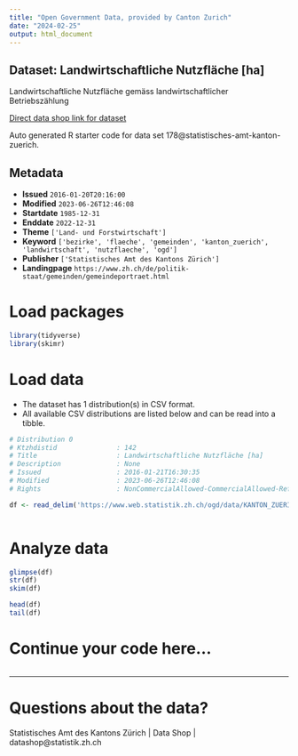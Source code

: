 ```yaml
---
title: "Open Government Data, provided by Canton Zurich"
date: "2024-02-25"
output: html_document
---
```


## Dataset: Landwirtschaftliche Nutzfläche [ha]

Landwirtschaftliche Nutzfläche gemäss landwirtschaftlicher Betriebszählung

[Direct data shop link for dataset](https://www.zh.ch/de/politik-staat/statistik-daten/datenkatalog.html#/datasets/178@statistisches-amt-kanton-zuerich)

Auto generated R starter code for data set 178@statistisches-amt-kanton-zuerich.

## Metadata

- **Issued** `2016-01-20T20:16:00`
- **Modified** `2023-06-26T12:46:08`
- **Startdate** `1985-12-31`
- **Enddate** `2022-12-31`
- **Theme** `['Land- und Forstwirtschaft']`
- **Keyword** `['bezirke', 'flaeche', 'gemeinden', 'kanton_zuerich', 'landwirtschaft', 'nutzflaeche', 'ogd']`
- **Publisher** `['Statistisches Amt des Kantons Zürich']`
- **Landingpage** `https://www.zh.ch/de/politik-staat/gemeinden/gemeindeportraet.html`


# Load packages

```r

library(tidyverse)
library(skimr)

```

# Load data

-   The dataset has 1 distribution(s) in CSV format.
-   All available CSV distributions are listed below and can be read into a tibble.

```r

# Distribution 0
# Ktzhdistid               : 142
# Title                    : Landwirtschaftliche Nutzfläche [ha]
# Description              : None
# Issued                   : 2016-01-21T16:30:35
# Modified                 : 2023-06-26T12:46:08
# Rights                   : NonCommercialAllowed-CommercialAllowed-ReferenceRequired

df <- read_delim('https://www.web.statistik.zh.ch/ogd/data/KANTON_ZUERICH_267.csv')



```

# Analyze data

```r

glimpse(df)
str(df)
skim(df)

head(df)
tail(df)

```

# Continue your code here...

```r

```

------------------------------------------------------------------------

# Questions about the data?

Statistisches Amt des Kantons Zürich | Data Shop | datashop@statistik.zh.ch
